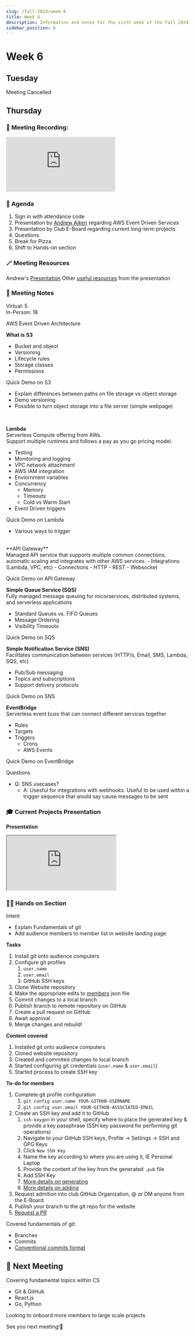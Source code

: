 ```yaml
---
slug: /fall-2024/week-6
title: Week 6
description: Information and notes for the sixth week of the Fall 2024 semester for the UMass Lowell Cloud Computing Club.
sidebar_position: 6
---
```


# Week 6

## Tuesday
Meeting Cancelled

## Thursday
### 🎥 Meeting Recording:
<div class="iframe-container">
    <iframe 
        src="https://www.youtube.com/embed/y0zRonfxCuY?si=mGfz5hf1vDFZlvJz" 
        title="Fall 2024 Week 6" 
        frameborder="0" 
        allow="accelerometer; autoplay; clipboard-write; encrypted-media; gyroscope; picture-in-picture; web-share" 
        referrerpolicy="strict-origin-when-cross-origin" 
        allowfullscreen
        class="responsive-iframe"
        style={{
            borderRadius: '16px'
        }}
    >
    </iframe>
</div>


### 🚩 Agenda
1. Sign in with attendance code
2. Presentation by [Andrew Aiken](https://github.com/andrew-aiken) regarding AWS Event Driven Services
3. Presentation by Club E-Board regarding current long-term projects 
4. Questions
5. Break for Pizza
6. Shift to Hands-on section

### 🪄 Meeting Resources
Andrew's [Presentation](https://github.com/andrew-aiken/website-ref/blob/main/aws_eventdriven/aws-event-driven.pdf)
Other [useful resources](https://github.com/andrew-aiken/website-ref/tree/main/aws_eventdriven) from the presentation

### 📓 Meeting Notes
Virtual: 5<br/>
In-Person: 18<br/>

AWS Event Driven Architecture

**What is S3** <br/>
- Bucket and object
- Versioning
- Lifecycle rules
- Storage classes
- Permissions

Quick Demo on S3
- Explain differences between paths on file storage vs object storage
- Demo versioning
- Possible to turn object storage into a file server (simple webpage)
<br/>

**Lambda** <br/>
Serverless Compute offering from AWs. <br/>
Support multiple runtimes and follows a pay as you go pricing model.
- Testing 
- Monitoring and logging
- VPC network attachment
- AWS IAM integration
- Enviornment variables
- Concurrency
    - Memory
    - Timeouts
    - Cold vs Warm Start
- Event Driven triggers

Quick Demo on Lambda
- Various ways to trigger
<br/>
**API Gateway**<br/>
Managed API service that supports multiple common connections, automatic scaling and integrates with other AWS services.
- Integrations (Lambda, VPC, etc)
- Connections
    - HTTP
    - REST
    - Websocket

Quick Demo on API Gateway

**Simple Queue Service (SQS)**<br/>
Fully managed message queuing for micorservices, distributed systems, and serverless applications
- Standard Queues vs. FIFO Queues
- Message Ordering
- Visibility Timeouts

Quick Demo on SQS

**Simple Notification Service (SNS)**<br/>
Facilitates communication between services (HTTP/s, Email, SMS, Lambda, SQS, etc)
- Pub/Sub messaging
- Topics and subscriptions
- Support delivery protocols

Quick Demo on SNS

**EventBridge**<br/>
Serverless event buss that can connect different services together
- Rules
- Targets
- Triggers
    - Crons
    - AWS Events

Quick Demo on EventBridge

Questions <br/>
- Q: SNS usecases?
    - A: Usesful for integrations with webhooks. Useful to be used within a trigger sequence that would say cause messages to be sent 

### 🎓 Current Projects Presentation
**Presentation**
<iframe src="https://studentuml.sharepoint.com/sites/UMLCloudComputingClub/_layouts/15/Doc.aspx?sourcedoc={f20302e3-9f15-4da7-aa7f-1213ef3cfbca}&amp;action=embedview&amp;wdAr=1.7777777777777777&amp;wdEaaCheck=0" 
    style={{ width: '693px', height: '476px', frameBorder: 0, borderRadius: '16px'}}>
</iframe>

### 🧑‍💻 Hands on Section
Intent
- Explain Fundamentals of git
- Add audience members to member list in website landing page 

**Tasks**
1. Install git onto audience computers
2. Configure git profiles
    1. `user.name`
    2. `user.email`
    3. GitHub SSH keys 
3. Clone Website repository
4. Make the appropriate edits to [members](https://github.com/UMLCloudComputing/UMLCloudComputing.github.io/blob/main/static/meta_data/members_meta/members.json) json file
5. Commit changes to a local branch
6. Publish branch to remote repository on GitHub
7. Create a pull request on GitHub
8. Await approval
9. Merge changes and rebuild!

**Content covered**
1. Installed git onto audience computers
2. Cloned website repository
3. Created and commited changes to local branch
4. Started configuring git credentials (`user.name` & `user.email`)
5. Started process to create SSH key

**To-do for members**
1. Complete git profile configuration
    1. `git config user.name YOUR-GITHUB-USERNAME`
    2. `git config user.email YOUR-GITHUB-ASSOCIATED-EMAIL`
2. Create an SSH key and add it to GitHub
    1. `ssh-keygen` in your shell, specify where to place the generated key & provide a key passphrase (SSH key password for performing git operations)
    2. Navigate to your GitHub SSH keys, Profile -> Settings -> SSH and GPG Keys
    3. Click `New SSH Key`
    4. Name the key according to where you are using it, IE Personal Laptop
    5. Provide the content of the key from the generated `.pub` file
    6. Add SSH Key
    7. [More details on generating](https://docs.github.com/en/authentication/connecting-to-github-with-ssh/generating-a-new-ssh-key-and-adding-it-to-the-ssh-agent)
    8. [More details on adding](https://docs.github.com/en/authentication/connecting-to-github-with-ssh/adding-a-new-ssh-key-to-your-github-account)
3. Request admition into club GitHub Organization, @ or DM anyone from the E-Board.  
4. Publish your branch to the git repo for the website
5. [Request a PR](https://docs.github.com/en/pull-requests/collaborating-with-pull-requests/proposing-changes-to-your-work-with-pull-requests/creating-a-pull-request)


Covered fundamentals of git:
- Branches
- Commits
- [Conventional commits format](https://www.conventionalcommits.org/en/v1.0.0/)

## 🚀 Next Meeting
Covering fundamental topics within CS
- Git & GitHub
- React.js
- Go, Python 

Looking to onboard more members to large scale projects

See you next meeting!👋
